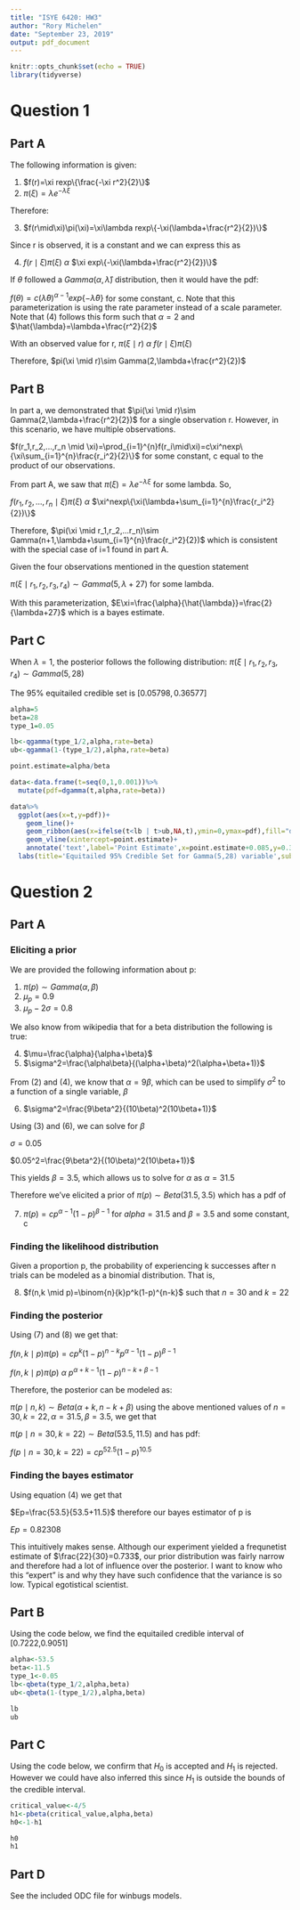 ---
title: "ISYE 6420: HW3"
author: "Rory Michelen"
date: "September 23, 2019"
output: pdf_document
---

```{r setup, include=FALSE}
knitr::opts_chunk$set(echo = TRUE)
library(tidyverse)
```

# Question 1
## Part A

The following information is given:

(1) $f(r)=\xi rexp\{\frac{-\xi r^2}{2}\}$  
(2) $\pi(\xi)=\lambda e^{-\lambda\xi}$  

Therefore:   

(3) $f(r\mid\xi)\pi(\xi)=\xi\lambda rexp\{-\xi(\lambda+\frac{r^2}{2})\}$  

Since r is observed, it is a constant and we can express this as  

(4) $f(r\mid\xi)\pi(\xi)$ $\alpha$ $\xi exp\{-\xi(\lambda+\frac{r^2}{2})\}$

If $\theta$ followed a $Gamma(\alpha,\hat{\lambda})$ distribution, then it would have the pdf:  

$f(\theta)=c(\hat{\lambda}\theta)^{\alpha-1}exp\{-\hat{\lambda}\theta\}$ for some constant, c. Note that this parameterization is using the rate parameter instead of a scale parameter. Note that (4) follows this form such that $\alpha=2$ and $\hat{\lambda}=\lambda+\frac{r^2}{2}$  

With an observed value for r, $\pi(\xi \mid r)$ $\alpha$ $f(r\mid\xi)\pi(\xi)$  

Therefore, $pi(\xi \mid r)\sim Gamma(2,\lambda+\frac{r^2}{2})$


## Part B
In part a, we demonstrated that $\pi(\xi \mid r)\sim Gamma(2,\lambda+\frac{r^2}{2})$ for a single observation r. However, in this scenario, we have multiple observations.

$f(r_1,r_2,...,r_n \mid \xi)=\prod_{i=1}^{n}f(r_i\mid\xi)=c\xi^nexp\{\xi\sum_{i=1}^{n}\frac{r_i^2}{2}\}$ for some constant, c equal to the product of our observations.

From part A, we saw that $\pi(\xi)=\lambda e^{-\lambda\xi}$ for some lambda. So,  

$f(r_1,r_2,...,r_n \mid \xi)\pi(\xi)$ $\alpha$ $\xi^nexp\{\xi(\lambda+\sum_{i=1}^{n}\frac{r_i^2}{2})\}$  

Therefore, $\pi(\xi \mid r_1,r_2,...r_n)\sim Gamma(n+1,\lambda+\sum_{i=1}^{n}\frac{r_i^2}{2})$  which is consistent with the special case of i=1 found in part A.

Given the four observations mentioned in the question statement

 $\pi(\xi \mid r_1,r_2,r_3,r_4)\sim Gamma(5,\lambda+27)$ for some lambda.  
 
 With this parameterization, $E\xi=\frac{\alpha}{\hat{\lambda}}=\frac{2}{\lambda+27}$ which is a bayes estimate.

## Part C
When $\lambda=1$, the posterior follows the following distribution: $\pi(\xi \mid r_1,r_2,r_3,r_4)\sim Gamma(5,28)$  

The 95% equitailed credible set is $[0.05798,0.36577]$

```{r}
alpha=5
beta=28
type_1=0.05

lb<-qgamma(type_1/2,alpha,rate=beta)
ub<-qgamma(1-(type_1/2),alpha,rate=beta)

point.estimate=alpha/beta

data<-data.frame(t=seq(0,1,0.001))%>%
  mutate(pdf=dgamma(t,alpha,rate=beta))

data%>%
  ggplot(aes(x=t,y=pdf))+
    geom_line()+
    geom_ribbon(aes(x=ifelse(t<lb | t>ub,NA,t),ymin=0,ymax=pdf),fill="darkorange")+
    geom_vline(xintercept=point.estimate)+
    annotate('text',label='Point Estimate',x=point.estimate+0.085,y=0.3)+
  labs(title='Equitailed 95% Credible Set for Gamma(5,28) variable',subtitle = 'Credible set boundaries and point estimate provided',x='xi',y='f(xi)' )

```

# Question 2

## Part A

### Eliciting a prior

We are provided the following information about p:

(1) $\pi(p)\sim Gamma(\alpha,\beta)$   
(2) $\mu_p=0.9$  
(3) $\mu_p-2\sigma=0.8$


We also know from wikipedia that for a beta distribution the following is true:

(4) $\mu=\frac{\alpha}{\alpha+\beta}$
(5) $\sigma^2=\frac{\alpha\beta}{(\alpha+\beta)^2(\alpha+\beta+1)}$

From (2) and (4), we know that $\alpha=9\beta$, which can be used to simplify $\sigma^2$ to a function of a single variable, $\beta$  

(6) $\sigma^2=\frac{9\beta^2}{(10\beta)^2(10\beta+1)}$  

Using (3) and (6), we can solve for $\beta$  

$\sigma=0.05$  

$0.05^2=\frac{9\beta^2}{(10\beta)^2(10\beta+1)}$  

This yields $\beta=3.5$, which allows us to solve for $\alpha$ as $\alpha=31.5$

Therefore we've elicited a prior of $\pi(p)\sim Beta(31.5,3.5)$ which has a pdf of 

(7) $\pi(p)=cp^{\alpha-1}(1-p)^{\beta -1}$ for $alpha=31.5$ and $\beta=3.5$ and some constant, c  

### Finding the likelihood distribution

Given a proportion p, the probability of experiencing k successes after n trials can be modeled as a binomial distribution. That is,

(8) $f(n,k \mid p)=\binom{n}{k}p^k(1-p)^{n-k}$ such that $n=30$ and $k=22$  


### Finding the posterior

Using (7) and (8) we get that:  

$f(n,k\mid p)\pi(p)=cp^k(1-p)^{n-k}p^{\alpha-1}(1-p)^{\beta -1}$  

$f(n,k\mid p)\pi(p)$ $\alpha$ $p^{\alpha+k-1}(1-p)^{n-k+\beta-1}$

Therefore, the posterior can be modeled as:  

$\pi(p\mid n,k)\sim Beta(\alpha+k,n-k+\beta)$ using the above mentioned values of $n=30,k=22,\alpha=31.5,\beta=3.5$, we get that  

$\pi(p\mid n=30,k=22)\sim Beta(53.5,11.5)$ and has pdf:  

$f(p\mid n=30,k=22)=cp^{52.5}(1-p)^{10.5}$

### Finding the bayes estimator
Using equation (4) we get that  

$Ep=\frac{53.5}{53.5+11.5}$ therefore our bayes estimator of p is  

$Ep=0.82308$

This intuitively makes sense. Although our experiment yielded a frequnetist estimate of $\frac{22}{30}=0.733$, our prior distribution was fairly narrow and therefore had a lot of influence over the posterior. I want to know who this "expert" is and why they have such confidence that the variance is so low. Typical egotistical scientist.

## Part B
Using the code below, we find the equitailed credible interval of [0.7222,0.9051]

```{r}
alpha<-53.5
beta<-11.5
type_1<-0.05
lb<-qbeta(type_1/2,alpha,beta)
ub<-qbeta(1-(type_1/2),alpha,beta)

lb
ub

```

## Part C

Using the code below, we confirm that $H_0$ is accepted and $H_1$ is rejected. However we could have also inferred this since $H_1$ is outside the bounds of the credible interval.

```{r}
critical_value<-4/5
h1<-pbeta(critical_value,alpha,beta)
h0<-1-h1

h0
h1

```


## Part D

See the included ODC file for winbugs models. 




